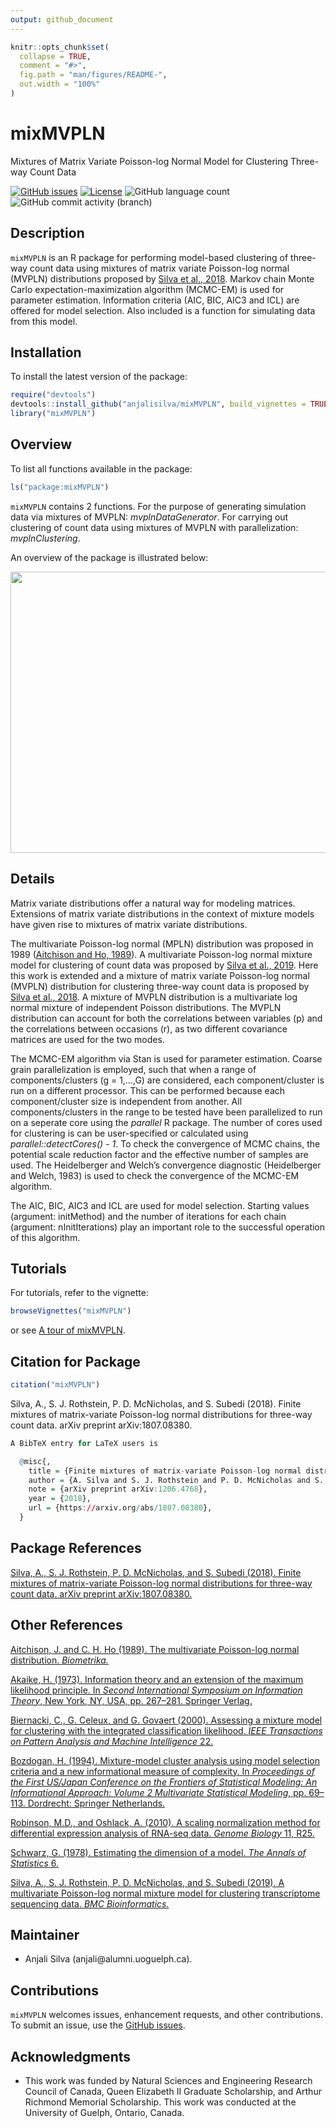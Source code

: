 ```yaml
---
output: github_document
---
```


<!-- README.md is generated from README.Rmd. Please edit that file -->

```r
knitr::opts_chunk$set(
  collapse = TRUE,
  comment = "#>",
  fig.path = "man/figures/README-",
  out.width = "100%"
)
```

# mixMVPLN
Mixtures of Matrix Variate Poisson-log Normal Model for Clustering Three-way Count Data

<!-- badges: start -->
<!-- https://www.codefactor.io/repository/github/anjalisilva/mixmvpln/issues -->
<!-- [![CodeFactor](https://www.codefactor.io/repository/github/anjalisilva/mixmvpln/badge)](https://www.codefactor.io/repository/github/anjalisilva/mixmvpln)-->

[![GitHub
issues](https://img.shields.io/github/issues/anjalisilva/mixMVPLN)](https://github.com/anjalisilva/mixMVPLN/issues)
[![License](https://img.shields.io/badge/license-MIT-green)](./LICENSE)
![GitHub language
count](https://img.shields.io/github/languages/count/anjalisilva/mixMVPLN)
![GitHub commit activity
(branch)](https://img.shields.io/github/commit-activity/y/anjalisilva/mixMVPLN/master)

<!-- https://shields.io/category/license -->
<!-- badges: end -->

## Description
`mixMVPLN` is an R package for performing model-based clustering of three-way count data using mixtures of matrix variate Poisson-log normal (MVPLN) distributions proposed by [Silva et al., 2018](https://arxiv.org/abs/1807.08380). Markov chain Monte Carlo expectation-maximization algorithm (MCMC-EM) is used for parameter estimation. Information criteria (AIC, BIC, AIC3 and ICL) are offered for model selection. Also included is a function for simulating data from this model.

## Installation

To install the latest version of the package:

``` r
require("devtools")
devtools::install_github("anjalisilva/mixMVPLN", build_vignettes = TRUE)
library("mixMVPLN")
```

## Overview

To list all functions available in the package:

``` r
ls("package:mixMVPLN")
```

`mixMVPLN` contains 2 functions. For the purpose of generating simulation data via mixtures of MVPLN: *mvplnDataGenerator*. For carrying out clustering of count data using mixtures of MVPLN with parallelization: *mvplnClustering*. 


An overview of the package is illustrated below:

<div style="text-align:center">

<img src="inst/extdata/Overview_mixMVPLN.png" width="800" height="450"/>

<div style="text-align:left">

<div style="text-align:left">

<div style="text-align:left">


## Details

Matrix variate distributions offer a natural way for modeling matrices. Extensions of matrix variate distributions in the context of mixture models have given rise to mixtures of matrix variate distributions.

The multivariate Poisson-log normal (MPLN) distribution was proposed in 1989 ([Aitchison and Ho, 1989](https://www.jstor.org/stable/2336624?seq=1)). A multivariate Poisson-log normal mixture model for clustering of count data was proposed by [Silva et al., 2019](https://pubmed.ncbi.nlm.nih.gov/31311497/). Here this work is extended and a mixture of matrix variate Poisson-log normal (MVPLN) distribution for clustering three-way count data is proposed by [Silva et al., 2018](https://arxiv.org/abs/1807.08380). A mixture of MVPLN distribution is a multivariate log normal mixture of independent Poisson distributions. The MVPLN distribution can account for both the correlations between variables (p) and the correlations between occasions (r), as two different covariance matrices are used for the two modes. 

The MCMC-EM algorithm via Stan is used for parameter estimation. Coarse grain parallelization is employed, such that when a range of components/clusters (g = 1,...,G) are considered, each component/cluster is run on a different processor. This can be performed because each component/cluster size is independent from another. All components/clusters in the range to be tested have been parallelized to run on a seperate core using the *parallel* R package. The number of cores used for clustering is can be user-specified or calculated using *parallel::detectCores() - 1*. To check the convergence of MCMC chains, the potential scale reduction factor and the effective number of samples are used. The Heidelberger and Welch’s convergence diagnostic (Heidelberger and Welch, 1983) is used to check the convergence of the MCMC-EM algorithm. 

The AIC, BIC, AIC3 and ICL are used for model selection. Starting values (argument: initMethod) and the number of iterations for each chain (argument: nInitIterations) play an important role to the successful operation of this algorithm.

  
## Tutorials  

For tutorials, refer to the vignette:

``` r
browseVignettes("mixMVPLN")
```

or see [A tour of mixMVPLN](https://github.com/anjalisilva/mixMVPLN/blob/master/vignettes/Introduction_mixMVPLN.md).
  


## Citation for Package
``` r
citation("mixMVPLN")
```
Silva, A., S. J. Rothstein, P. D. McNicholas, and S. Subedi (2018). Finite mixtures of matrix-variate Poisson-log normal distributions for three-way count data. arXiv preprint arXiv:1807.08380.
``` r
A BibTeX entry for LaTeX users is

  @misc{,
    title = {Finite mixtures of matrix-variate Poisson-log normal distributions for three-way count data},
    author = {A. Silva and S. J. Rothstein and P. D. McNicholas and S. Subedi},
    note = {arXiv preprint arXiv:1206.4768},
    year = {2018},
    url = {https://arxiv.org/abs/1807.08380},
  }
```


## Package References

[Silva, A., S. J. Rothstein, P. D. McNicholas, and S. Subedi (2018). Finite mixtures of matrix-variate Poisson-log normal distributions for three-way count data. arXiv preprint arXiv:1807.08380.](https://arxiv.org/abs/1807.08380)

## Other References

[Aitchison, J. and C. H. Ho (1989). The multivariate Poisson-log normal distribution. *Biometrika.*](https://www.jstor.org/stable/2336624?seq=1)

[Akaike, H. (1973). Information theory and an extension of the maximum likelihood principle. In *Second International Symposium on Information Theory*, New York, NY, USA, pp. 267–281. Springer Verlag.](https://link.springer.com/chapter/10.1007/978-1-4612-1694-0_15)

[Biernacki, C., G. Celeux, and G. Govaert (2000). Assessing a mixture model for clustering with the integrated classification likelihood. *IEEE Transactions on Pattern Analysis and Machine Intelligence* 22.](https://hal.inria.fr/inria-00073163/document)

[Bozdogan, H. (1994). Mixture-model cluster analysis using model selection criteria and a new informational measure of complexity. In *Proceedings of the First US/Japan Conference on the Frontiers of Statistical Modeling: An Informational Approach: Volume 2 Multivariate Statistical Modeling*, pp. 69–113. Dordrecht: Springer Netherlands.](https://link.springer.com/chapter/10.1007/978-94-011-0800-3_3)

[Robinson, M.D., and Oshlack, A. (2010). A scaling normalization method for differential expression analysis of RNA-seq data. *Genome Biology* 11, R25.](https://genomebiology.biomedcentral.com/articles/10.1186/gb-2010-11-3-r25)

[Schwarz, G. (1978). Estimating the dimension of a model. *The Annals of Statistics* 6.](https://www.jstor.org/stable/2958889?seq=1)


[Silva, A., S. J. Rothstein, P. D. McNicholas, and S. Subedi (2019). A multivariate Poisson-log normal mixture model for clustering transcriptome sequencing data. *BMC Bioinformatics.*](https://pubmed.ncbi.nlm.nih.gov/31311497/)

## Maintainer

* Anjali Silva (anjali@alumni.uoguelph.ca). 


## Contributions

`mixMVPLN` welcomes issues, enhancement requests, and other contributions. To submit an issue, use the [GitHub issues](https://github.com/anjalisilva/mixMVPLN/issues).


## Acknowledgments

* This work was funded by Natural Sciences and Engineering Research Council of Canada, Queen Elizabeth II Graduate Scholarship, and Arthur Richmond Memorial Scholarship. This work was conducted at the University of Guelph, Ontario, Canada. 
